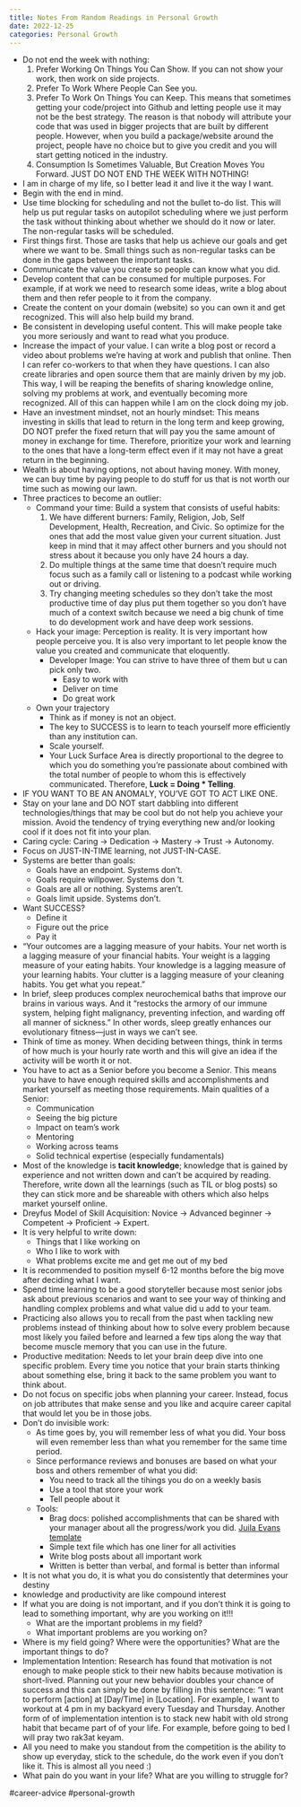 ```yaml
---
title: Notes From Random Readings in Personal Growth
date: 2022-12-25
categories: Personal Growth
---
```

- Do not end the week with nothing:
    1. Prefer Working On Things You Can Show. If you can not show your work, then work on side projects.
    2. Prefer To Work Where People Can See you.
    3. Prefer To Work On Things You can Keep. This means that sometimes getting your code/project into Github and letting people use it may not be the best strategy. The reason is that nobody will attribute your code that was used in bigger projects that are built by different people. However, when you build a package/website around the project, people have no choice but to give you credit and you will start getting noticed in the industry.
    4. Consumption Is Sometimes Valuable, But Creation Moves You Forward. JUST DO NOT END THE WEEK WITH NOTHING!
- I am in charge of my life, so I better lead it and live it the way I want.
- Begin with the end in mind.
- Use time blocking for scheduling and not the bullet to-do list. This will help us put regular tasks on autopilot scheduling where we just perform the task without thinking about whether we should do it now or later. The non-regular tasks will be scheduled.
- First things first. Those are tasks that help us achieve our goals and get where we want to be. Small things such as non-regular tasks can be done in the gaps between the important tasks.
- Communicate the value you create so people can know what you did.
- Develop content that can be consumed for multiple purposes. For example, if at work we need to research some ideas, write a blog about them and then refer people to it from the company.
- Create the content on your domain (website) so you can own it and get recognized. This will also help build my brand.
- Be consistent in developing useful content. This will make people take you more seriously and want to read what you produce.
- Increase the impact of your value. I can write a blog post or record a video about problems we're having at work and publish that online. Then I can refer co-workers to that when they have questions. I can also create libraries and open source them that are mainly driven by my job. This way, I will be reaping the benefits of sharing knowledge online, solving my problems at work, and eventually becoming more recognized. All of this can happen while I am on the clock doing my job.
- Have an investment mindset, not an hourly mindset: This means investing in skills that lead to return in the long term and keep growing, DO NOT prefer the fixed return that will pay you the same amount of money in exchange for time. Therefore, prioritize your work and learning to the ones that have a long-term effect even if it may not have a great return in the beginning.
- Wealth is about having options, not about having money. With money, we can buy time by paying people to do stuff for us that is not worth our time such as mowing our lawn.
- Three practices to become an outlier:
  - Command your time: Build a system that consists of useful habits:
    1. We have different burners: Family, Religion, Job, Self Development, Health, Recreation, and Civic. So optimize for the ones that add the most value given your current situation. Just keep in mind that it may affect other burners and you should not stress about it because you only have 24 hours a day.
    2. Do multiple things at the same time that doesn't require much focus such as a family call or listening to a podcast while working out or driving.
    3. Try changing meeting schedules so they don't take the most productive time of day plus put them together so you don't have much of a context switch because we need a big chunk of time to do development work and have deep work sessions.
  - Hack your image: Perception is reality. It is very important how people perceive you. It is also very important to let people know the value you created and communicate that eloquently.
    - Developer Image: You can strive to have three of them but u can pick only two.
      - Easy to work with
      - Deliver on time
      - Do great work
  - Own your trajectory
    - Think as if money is not an object.
    - The key to SUCCESS is to learn to teach yourself more efficiently than any institution can.
    - Scale yourself.
    - Your Luck Surface Area is directly proportional to the degree to which you do something you're passionate about combined with the total number of people to whom this is effectively communicated. Therefore, **Luck = Doing * Telling**.
- IF YOU WANT TO BE AN ANOMALY, YOU'VE GOT TO ACT LIKE ONE.
- Stay on your lane and DO NOT start dabbling into different technologies/things that may be cool but do not help you achieve your mission. Avoid the tendency of trying everything new and/or looking cool if it does not fit into your plan.
- Caring cycle: Caring -> Dedication -> Mastery -> Trust -> Autonomy.
- Focus on JUST-IN-TIME learning, not JUST-IN-CASE.
- Systems are better than goals:
  - Goals have an endpoint. Systems don't.
  - Goals require willpower. Systems don 't.
  - Goals are all or nothing. Systems aren't.
  - Goals limit upside. Systems don't.
- Want SUCCESS?
  - Define it
  - Figure out the price
  - Pay it
- “Your outcomes are a lagging measure of your habits. Your net worth is a lagging measure of your financial habits. Your weight is a lagging measure of your eating habits. Your knowledge is a lagging measure of your learning habits. Your clutter is a lagging measure of your cleaning habits.
You get what you repeat.”
- In brief, sleep produces complex neurochemical baths that improve our brains in various ways. And it “restocks the armory of our immune system, helping fight malignancy, preventing infection, and warding off all manner of sickness.” In other words, sleep greatly enhances our evolutionary fitness—just in ways we can’t see.
- Think of time as money. When deciding between things, think in terms of how much is your hourly rate worth and this will give an idea if the activity will be worth it or not.
- You have to act as a Senior before you become a Senior. This means you have to have enough required skills and accomplishments and market yourself as meeting those requirements. Main qualities of a Senior:
  - Communication
  - Seeing the big picture
  - Impact on team's work
  - Mentoring
  - Working across teams
  - Solid technical expertise (especially fundamentals)
- Most of the knowledge is **tacit knowledge**; knowledge that is gained by experience and not written down and can't be acquired by reading. Therefore, write down all the learnings (such as TIL or blog posts) so they can stick more and be shareable with others which also helps market yourself online.
- Dreyfus Model of Skill Acquisition: Novice -> Advanced beginner -> Competent -> Proficient -> Expert.
- It is very helpful to write down:
  - Things that I like working on
  - Who I like to work with
  - What problems excite me and get me out of my bed
- It is recommended to position myself 6-12 months before the big move after deciding what I want.
- Spend time learning to be a good storyteller because most senior jobs ask about previous scenarios and want to see your way of thinking and handling complex problems and what value did u add to your team.
- Practicing also allows you to recall from the past when tackling new problems instead of thinking about how to solve every problem because most likely you failed before and learned a few tips along the way that become muscle memory that you can use in the future.
- Productive meditation: Needs to let your brain deep dive into one specific problem. Every time you notice that your brain starts thinking about something else, bring it back to the same problem you want to think about.
- Do not focus on specific jobs when planning your career. Instead, focus on job attributes that make sense and you like and acquire career capital that would let you be in those jobs.
- Don't do invisible work:
    - As time goes by, you will remember less of what you did. Your boss will even
      remember less than what you remember for the same time period.
    - Since performance reviews and bonuses are based on what your boss and others
      remember of what you did:
      - You need to track all the tihings you do on a weekly basis
      - Use a tool that store your work
      - Tell people about it
    - Tools:
        - Brag docs: polished accomplishments that can be shared with your manager
          about all the progress/work you did. [Juila Evans template](https://jvns.ca/blog/brag-documents/#template)
        - Simple text file which has one liner for all activities
        - Write blog posts about all important work
        - Written is better than verbal, and formal is better than informal
- It is not what you do, it is what you do consistently that determines your destiny
- knowledge and productivity are like compound interest
- If what you are doing is not important, and if you don't think it is going to
  lead to something important, why are you working on it!!!
    - What are the important problems in my field?
    - What important problems are you working on?
- Where is my field going? Where were the opportunities? What are the important
  things to do?
- Implementation Intention: Research has found that motivation is not enough to
  make people stick to their new habits because motivation is short-lived.
  Planning out your new behavior doubles your chance of success and this can
  simply be done by filling in this sentence: "I want to perform [action] at
  [Day/Time] in [Location]. For example, I want to workout at 4 pm in my
  backyard every Tuesday and Thursday. Another form of of implementation
  intention is to stack new habit with old strong habit that became part of of
  your life. For example, before going to bed I will pray two rak3at keyam.
- All you need to make you standout from the competition is the ability to show up
  everyday, stick to the schedule, do the work even if you don't like it. This
  is almost all you need :)
- What pain do you want in your life? What are you willing to struggle for?

#career-advice #personal-growth 
